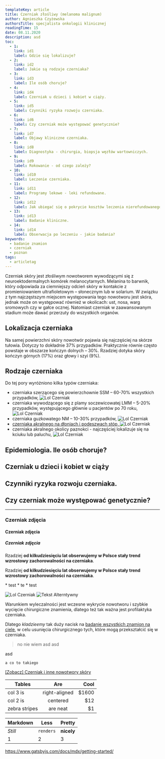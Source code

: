 ```yaml
---
templateKey: article
title: Czerniak złośliwy (melanoma malignum)
author: Agnieszka Czyżewska
authorsTitle: specjalista onkologii klinicznej
readingTime: 15
date: 08.11.2020
description: asd
toc:
  - 1:
    link: id1
    label: Gdzie się lokalizuje?
  - 2:
    link: id2
    label: Jakie są rodzaje czerniaka?
  - 3:
    link: id3
    label: Ile osób choruje?
  - 4:
    link: id4
    label: Czerniak u dzieci i kobiet w ciąży.
  - 5:
    link: id5
    label: Czynniki ryzyka rozwoju czerniaka.
  - 6:
    link: id6
    label: Czy czerniak może występować genetycznie?
  - 7:
    link: id7
    label: Objawy kliniczne czerniaka.
  - 8:
    link: id8
    label: Diagnostyka - chirurgia, biopsja węzłów wartowniczych.
  - 9:
    link: id9
    label: Rokowanie - od czego zależy?
  - 10:
    link: id10
    label: Leczenie czerniaka.
  - 11:
    link: id11
    label: Programy lekowe - leki refundowane.
  - 12:
    link: id12
    label: Jak ubiegać się o pokrycie kosztów leczenia nierefundowanego?
  - 13:
    link: id13
    label: Badanie kliniczne.
  - 14:
    link: id14
    label: Obserwacja po leczeniu - jakie badania?
keywords:
  - badanie znamion
  - czerniak
  - poznan
tags:
  - articletag
---
```


Czerniak skóry jest złośliwym nowotworem wywodzącymi się z neuroektodermalnych komórek melanocytarnych. Melanina to barwnik, który odpowiada za ciemniejszy odcień skóry w kontakcie z promieniowaniem ultrafioletowym – słonecznym lub w solarium. W związku z tym najczęstszym miejscem występowania tego nowotworu jest skóra, jednak może on występować również w okolicach: ust, nosa, warg sromowych czy w gałce ocznej. Natomiast czerniak w zaawansowanym stadium może dawać przerzuty do wszystkich organów.

<a id="id1" />

## Lokalizacja czerniaka

Na samej powierzchni skóry nowotwór pojawia się najczęściej na skórze tułowia. Dotyczy to dokładnie 37% przypadków. Praktycznie równie często powstaje w obszarze kończyn dolnych – 30%. Rzadziej dotyka skóry kończyn górnych (17%) oraz głowy i szyi (9%).

<a id="id2" />

## Rodzaje czerniaka

Do tej pory wyróżniono kilka typów czerniaka:
* czerniaka szerzącego się powierzchownie SSM – 60-70% wszystkich przypadków,
![Lol Czerniak](img/czerniak43.jpg)
* czerniaka wywodzącego się z plamy soczewicowatej LMM – 5-20% przypadków, występującego głównie u pacjentów po 70 roku,
![Lol Czerniak](img/czerniak43.jpg)
* czerniaka guzkowatego NM – 10-30% przypadków,
![Lol Czerniak](img/czerniak43.jpg)
* [czerniaka akralnego na dłoniach i podeszwach stóp, ](/czerniak/rodzaje-czerniaka/czerniak-na-dloniach-i-podeszwach-stop "Czerniak akralny na dłoniach i podeszwach stóp")
![Lol Czerniak](img/czerniak43.jpg)
* czerniaka akralnego okolicy paznokci - najczęściej lokalizuje się na kciuku lub paluchu,
![Lol Czerniak](img/czerniak43.jpg)



<More link="/costam/costam" text="Jak wyglądają różne rodzaje czerniaka - zdjęcia" />

<a id="id3" />

## Epidemiologia. Ile osób choruje?

<a id="id4" />

## Czerniak u dzieci i kobiet w ciąży

<a id="id5" />

## Czynniki ryzyka rozwoju czerniaka.

<a id="id6" />

## Czy czerniak może występować genetycznie?






---


### Czerniak zdjęcia
#### Czerniak zdjęcia
##### Czerniak zdjęcia

Rzadziej  **od kilkudziesięciu lat obserwujemy w Polsce stały trend wzrostowy zachorowalności na czerniaka**. 

Rzadziej  **od kilkudziesięciu lat obserwujemy w Polsce stały trend wzrostowy zachorowalności na czerniaka**. 

<a id="test1" />
* test
* te
* test


![Lol Czerniak](img/czerniak43.jpg)
![Tekst Alterntywny](https://mdx-logo.now.sh)





Warunkiem wyleczalności jest wczesne wykrycie nowotworu i szybkie wycięcie chirurgiczne znamienia, dlatego też tak ważna jest profilaktyka czerniaka.

Dlatego _kladzieemy_ tak duży nacisk na [badanie wszystkich znamion na ciele](https://twojeznamiona.pl/badanie-znamion "Badanie Znamion"), w celu usunięcia chirurgicznego tych, które mogą przekształcić się w czerniaka.

> no nie wiem
asd
asd

asd



`a co to takiego`



[[Zobacz] Czerniak i inne nowotwory skóry](https://twojeznamiona.pl/czerniak "Czerniak")

| Tables        | Are           | Cool  |
| ------------- |:-------------:| -----:|
| col 3 is      | right-aligned | $1600 |
| col 2 is      | centered      |   $12 |
| zebra stripes | are neat      |    $1 |


<a id="test2" />

Markdown | Less | Pretty
--- | --- | ---
*Still* | `renders` | **nicely**
1 | 2 | 3


https://www.gatsbyjs.com/docs/mdx/getting-started/

